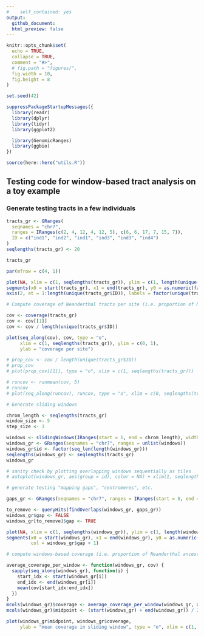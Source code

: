 ```yaml
---
#    self_contained: yes
output:
  github_document:
  html_preview: false
---
```


```r
knitr::opts_chunk$set(
  echo = TRUE,
  collapse = TRUE,
  comment = "#>",
  # fig.path = "figures/",
  fig.width = 10,
  fig.height = 8
)

set.seed(42)
```

```r
suppressPackageStartupMessages({
  library(readr)
  library(dplyr)
  library(tidyr)
  library(ggplot2)

  library(GenomicRanges)
  library(ggbio)
})

source(here::here("utils.R"))
```


## Testing code for window-based tract analysis on a toy example

### Generate testing tracts in a few individuals

```r
tracts_gr <- GRanges(
  seqnames = "chr7",
  ranges = IRanges(c(2, 4, 12, 4, 12, 5), c(6, 6, 17, 7, 15, 7)),
  ID = c("ind1", "ind2", "ind1", "ind3", "ind3", "ind4")
)
seqlengths(tracts_gr) <- 20

tracts_gr
```

```r
par(mfrow = c(4, 1))

plot(NA, xlim = c(1, seqlengths(tracts_gr)), ylim = c(1, length(unique(tracts_gr$ID))), ylab = "individual", yaxt = "n")
segments(x0 = start(tracts_gr), x1 = end(tracts_gr), y0 = as.numeric(factor(tracts_gr$ID)), y1 = as.numeric(factor(tracts_gr$ID)), col = factor(tracts_gr$ID))
axis(2, at = 1:length(unique(tracts_gr$ID)), labels = factor(unique(tracts_gr$ID)))

# Compute coverage of Neanderthal tracts per site (i.e. proportion of Neanderthal ancestry per site):

cov <- coverage(tracts_gr)
cov <- cov[[1]]
cov <- cov / length(unique(tracts_gr$ID))

plot(seq_along(cov), cov, type = "o",
     xlim = c(1, seqlengths(tracts_gr)), ylim = c(0, 1),
     ylab = "coverage per site")

# prop_cov <- cov / length(unique(tracts_gr$ID))
# prop_cov
# plot(prop_cov[[1]], type = "o", xlim = c(1, seqlengths(tracts_gr)))

# runcov <- runmean(cov, 5)
# runcov
# plot(seq_along(runcov), runcov, type = "o", xlim = c(0, seqlengths(tracts_gr)), ylab = "runmean() coverage")

# Generate sliding windows

chrom_length <- seqlengths(tracts_gr)
window_size <- 5
step_size <- 3

windows <- slidingWindows(IRanges(start = 1, end = chrom_length), width = window_size, step = step_size)
windows_gr <- GRanges(seqnames = "chr7", ranges = unlist(windows))
windows_gr$id <- factor(seq_len(length(windows_gr)))
seqlengths(windows_gr) <- seqlengths(tracts_gr)
windows_gr

# sanity check by plotting overlapping windows sequentially as tiles
# autoplot(windows_gr, aes(group = id), color = NA) + xlim(1, seqlengths(windows_gr))

# generate testing "mapping gaps", "centromeres", etc.

gaps_gr <- GRanges(seqnames = "chr7", ranges = IRanges(start = 8, end = 11))

to_remove <- queryHits(findOverlaps(windows_gr, gaps_gr))
windows_gr$gap <- FALSE
windows_gr[to_remove]$gap <- TRUE

plot(NA, xlim = c(1, seqlengths(windows_gr)), ylim = c(1, length(windows_gr)), ylab = "sliding window number")
segments(x0 = start(windows_gr), x1 = end(windows_gr), y0 = as.numeric(windows_gr$id), y1 = as.numeric(windows_gr$id),
         col = windows_gr$gap + 1)

# compute windows-based coverage (i.e. proportion of Neanderthal ancestry per window)

average_coverage_per_window <- function(windows_gr, cov) {
  sapply(seq_along(windows_gr), function(i) {
    start_idx <- start(windows_gr[i])
    end_idx <- end(windows_gr[i])
    mean(cov[start_idx:end_idx])
  })
}
mcols(windows_gr)$coverage <- average_coverage_per_window(windows_gr, as.numeric(cov))
mcols(windows_gr)$midpoint <- (start(windows_gr) + end(windows_gr)) / 2

plot(windows_gr$midpoint, windows_gr$coverage,
     ylab = "mean coverage in sliding window", type = "o", xlim = c(1, seqlengths(tracts_gr)), ylim = c(0, 1))
```

